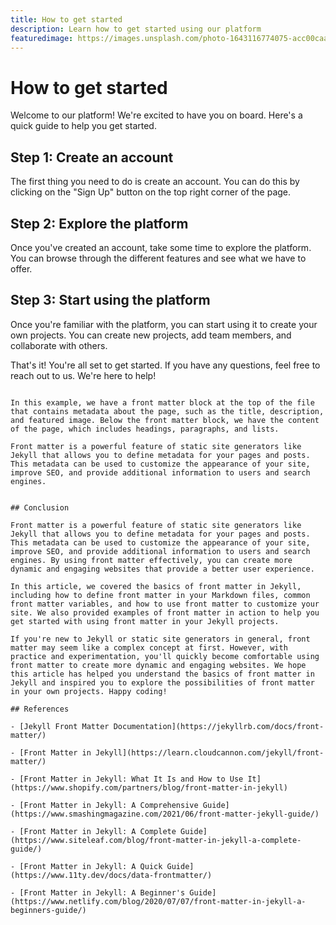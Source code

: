 ```yaml
---
title: How to get started
description: Learn how to get started using our platform
featuredimage: https://images.unsplash.com/photo-1643116774075-acc00caa9a7b?q=80&w=2940&auto=format&fit=crop&ixlib=rb-4.0.3&ixid=M3wxMjA3fDB8MHxwaG90by1wYWdlfHx8fGVufDB8fHx8fA%3D%3D
---
```


# How to get started

Welcome to our platform! We're excited to have you on board. Here's a quick guide to help you get started.

## Step 1: Create an account

The first thing you need to do is create an account. You can do this by clicking on the "Sign Up" button on the top right corner of the page.

## Step 2: Explore the platform

Once you've created an account, take some time to explore the platform. You can browse through the different features and see what we have to offer.

## Step 3: Start using the platform

Once you're familiar with the platform, you can start using it to create your own projects. You can create new projects, add team members, and collaborate with others.

That's it! You're all set to get started. If you have any questions, feel free to reach out to us. We're here to help!

```

In this example, we have a front matter block at the top of the file that contains metadata about the page, such as the title, description, and featured image. Below the front matter block, we have the content of the page, which includes headings, paragraphs, and lists.

Front matter is a powerful feature of static site generators like Jekyll that allows you to define metadata for your pages and posts. This metadata can be used to customize the appearance of your site, improve SEO, and provide additional information to users and search engines.


## Conclusion

Front matter is a powerful feature of static site generators like Jekyll that allows you to define metadata for your pages and posts. This metadata can be used to customize the appearance of your site, improve SEO, and provide additional information to users and search engines. By using front matter effectively, you can create more dynamic and engaging websites that provide a better user experience.

In this article, we covered the basics of front matter in Jekyll, including how to define front matter in your Markdown files, common front matter variables, and how to use front matter to customize your site. We also provided examples of front matter in action to help you get started with using front matter in your Jekyll projects.

If you're new to Jekyll or static site generators in general, front matter may seem like a complex concept at first. However, with practice and experimentation, you'll quickly become comfortable using front matter to create more dynamic and engaging websites. We hope this article has helped you understand the basics of front matter in Jekyll and inspired you to explore the possibilities of front matter in your own projects. Happy coding!

## References

- [Jekyll Front Matter Documentation](https://jekyllrb.com/docs/front-matter/)

- [Front Matter in Jekyll](https://learn.cloudcannon.com/jekyll/front-matter/)

- [Front Matter in Jekyll: What It Is and How to Use It](https://www.shopify.com/partners/blog/front-matter-in-jekyll)

- [Front Matter in Jekyll: A Comprehensive Guide](https://www.smashingmagazine.com/2021/06/front-matter-jekyll-guide/)

- [Front Matter in Jekyll: A Complete Guide](https://www.siteleaf.com/blog/front-matter-in-jekyll-a-complete-guide/)

- [Front Matter in Jekyll: A Quick Guide](https://www.11ty.dev/docs/data-frontmatter/)

- [Front Matter in Jekyll: A Beginner's Guide](https://www.netlify.com/blog/2020/07/07/front-matter-in-jekyll-a-beginners-guide/)

```
